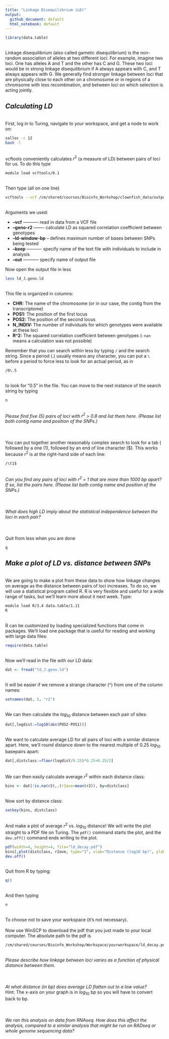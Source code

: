 ```yaml
---
title: "Linkage Disequilibrium (LD)"
output: 
  github_document: default
  html_notebook: default
---
```

```r
library(data.table)

```
\
Linkage disequilibrium (also called gametic disequilibrium) is the non-random association of alleles at two different loci. For example, imagine two loci. One has alleles A and T and the other has C and G. These two loci would be in strong linkage disequilibrium if A always appears with C, and T always appears with G. We generally find stronger linkage between loci that are physically close to each other on a chromosome or in regions of a chromsome with less recombination, and between loci on which selection is acting jointly.

## *__Calculating LD__*

\
First, log in to Turing, navigate to your workspace, and get a node to work on:
```bash
salloc -c 12
bash -l
```
\
vcftools conveniently calculates $r^2$ (a measure of LD) between pairs of loci for us. To do this type
```bash
module load vcftools/0.1
```
\
Then type (all on one line)
```bash
vcftools --vcf /cm/shared/courses/Bioinfo_Workshop/clownfish_data/output.hicov2.snps.only.vcf --geno-r2 --ld-window-bp 5000 --keep J_individuals.txt --out ld_J
```
\
Arguments we used:

* **--vcf** ----------- read in data from a VCF file
* **--geno-r2** ------- calculate LD as squared correlation coefficient between genotypes
* **--ld-window-bp** -- defines maximum number of bases between SNPs being tested
* **--keep** ---------- specify name of the text file with individuals to include in analysis
* **--out** ----------- specify name of output file

Now open the output file in less
```bash
less ld_J.geno.ld
```
\
This file is organized in columns:

* **CHR:** The name of the chromosome (or in our case, the contig from the transcriptome)
* **POS1:** The position of the first locus
* **POS2:** The position of the second locus
* **N_INDIV:** The number of individuals for which genotypes were available at these loci
* **R^2:** The squared correlation coefficient between genotypes (`-nan` means a calculation was not possible)

Remember that you can search within less by typing `/` and the search string. Since a period (.) usually means any character, you can put a `\` before a period to force less to look for an actual period, as in
```bash
/0\.5
```
\
to look for "0.5" in the file. You can move to the next instance of the search string by typing
```bash
n
```
\
*Please find five (5) pairs of loci with $r^2$ > 0.8 and list them here. (Please list both contig name and position of the SNPs.)*
\
\
\
\
You can put together another reasonably complex search to look for a tab (\t) followed by a one (1), followed by an end of line character (\$). This works because $r^2$ is at the right-hand side of each line:
```bash
/\t1$
```
\
*Can you find any pairs of loci with $r^2$ = 1 that are more than 1000 bp apart? If so, list the pairs here. (Please list both contig name and position of the SNPs.)*
\
\
\
\
*What does high LD imply about the statistical independence between the loci in each pair?*
\
\
\
\
Quit from less when you are done
```bash
q
```
## *__Make a plot of LD vs. distance between SNPs__*

\
We are going to make a plot from these data to show how linkage changes on average as the distance between pairs of loci increases. To do so, we will use a statistical program called R. R is very flexible and useful for a wide range of tasks, but we'll learn more about it next week. Type:
```bash
module load R/3.4 data.table/1.11
R
```
\
R can be customized by loading specialized functions that come in packages. We'll load one package that is useful for reading and working with large data files:
```r
require(data.table)
```
\
Now we'll read in the file with our LD data:
```r
dat <- fread("ld_J.geno.ld")
```
\
It will be easier if we remove a strange character (^) from one of the column names:
```r
setnames(dat, 5, "r2")
```
\
We can then calculate the $log_{10}$ distance between each pair of sites:
```r
dat[,logdist:=log10(abs(POS2-POS1))]
```
\
We want to calculate average LD for all pairs of loci with a similar distance apart. Here, we'll round distance down to the nearest multiple of 0.25 $log_{10}$ basepairs apart:
```r
dat[,distclass:=floor(logdist/0.25)*0.25+0.25/2]
```
\
We can then easily calculate average $r^2$ within each distance class:
```r
bins <- dat[!is.na(r2),.(r2ave=mean(r2)), by=distclass]
```
\
Now sort by distance class:
```r
setkey(bins, distclass)
```
\
And make a plot of average $r^2$ vs. $log_{10}$ distance! We will write the plot straight to a PDF file on Turing. The `pdf()` command starts the plot, and the `dev.off()` command ends writing to the plot.
```r
pdf(width=4, height=4, file="ld_decay.pdf")
bins[,plot(distclass, r2ave, type="1", xlab="Distance (log10 bp)", ylab="Average correlation (r2)", main="LD decay", xlim=c(0,3))]
dev.off()
```
\
Quit from R by typing:
```bash
q()
```
\
And then typing
```bash
n
```
\
To choose not to save your workspace (it's not necessary).
\
\
Now use WinSCP to download the pdf that you just made to your local computer. The absolute path to the pdf is
```bash
/cm/shared/courses/Bioinfo_Workshop/Workspace/yourworkspace/ld_decay.pdf
```
\
*Please describe how linkage between loci varies as a function of physical distance between them.*
\
\
\
\
*At what distance (in bp) does average LD flatten out to a low value?*
\
Hint: The x-axis on your graph is in $log_{10}$ bp so you will have to convert back to bp.
\
\
\
\
*We ran this analysis on data from RNAseq. How does this affect the analysis, compared to a similar analysis that might be run on RADseq or whole genome sequencing data?*